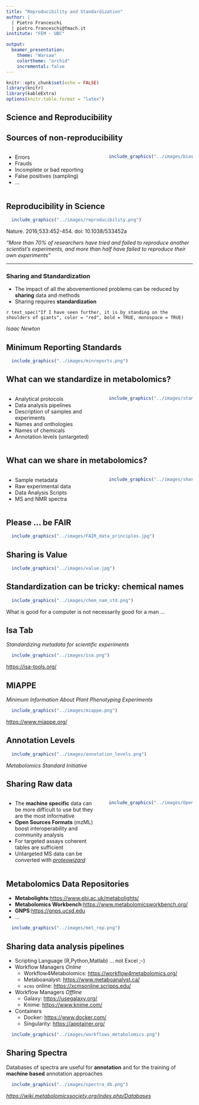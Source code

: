 ```yaml
---
title: "Reproducibility and Standardization"
author: |
  | Pietro Franceschi 
  | pietro.franceschi@fmach.it
institute: "FEM - UBC"

output: 
  beamer_presentation:
    theme: "Warsaw"
    colortheme: "orchid"
    incremental: false
---
```


```r
knitr::opts_chunk$set(echo = FALSE)
library(knitr)
library(kableExtra)
options(knitr.table.format = "latex")
```


## Science and Reproducibility


\begin{center}
`r text_spec("Every scientific result should be reproducible", color = "red", bold = TRUE, monospace = TRUE)`
\end{center}



## Sources of non-reproducibility

::: {.columns align=center}
:::: {.column width=.6}
* Errors
* Frauds
* Incomplete or bad reporting
* False positives (sampling)
* ...
::::
:::: {.column width=.4}
```r
  include_graphics("../images/bias.png")
```
::::
:::


## Reproducibility in Science

```r
  include_graphics("../images/reproducibility.png")
```

\tiny

Nature. 2016;533:452-454. doi: 10.1038/533452a

\normalsize

*“More than 70% of researchers have tried and failed to reproduce another scientist’s experiments, and more than half have failed to reproduce their own experiments”*


---

::: {.block}
### Sharing and Standardization

* The impact of all the abovementioned problems can be reduced by **sharing** data and methods
* Sharing requires **standardization**
:::


`r text_spec("If I have seen further, it is by standing on the shoulders of giants", color = "red", bold = TRUE, monospace = TRUE)`

\tiny
*Isaac Newton*

## Minimum Reporting Standards

```r
  include_graphics("../images/minreports.png")
```



## What can we standardize in metabolomics?


::: {.columns align=center}
:::: {.column width=.6}
* Analytical protocols
* Data analysis pipelines
* Description of samples and experiments
* Names and onthologies
* Names of chemicals
* Annotation levels (untargeted)
::::
:::: {.column width=.4}
```r
  include_graphics("../images/standard.png")
```
::::
:::



## What can we share in metabolomics?

::: {.columns align=center}
:::: {.column width=.7}
* Sample metadata
* Raw experimental data
* Data Analysis Scripts
* MS and NMR spectra
::::
:::: {.column width=.3}
```r
  include_graphics("../images/share.png")
```
::::
:::

## Please ... be FAIR

```r
  include_graphics("../images/FAIR_data_principles.jpg")
```



## Sharing is Value


```r
  include_graphics("../images/value.jpg")
```

## Standardization can be tricky: chemical names

```r
  include_graphics("../images/chem_nam_std.png")
```

\small

What is good for a computer is not necessarily good for a man ...

## Isa Tab

*Standardizing metadata for scientific experiments*


```r
  include_graphics("../images/isa.png")
```

[https://isa-tools.org/](https://isa-tools.org/)


## MIAPPE

*Minimum Information About Plant Phenotyping Experiments*

```r
  include_graphics("../images/miappe.png")
```

[https://www.miappe.org/](https://www.miappe.org/)


## Annotation Levels

```r
  include_graphics("../images/annotation_levels.png")
```
\tiny
*Metabolomics Standard Initiative*


## Sharing Raw data

::: {.columns align=center}
:::: {.column width=.6}
* The **machine specific** data can be more difficult to use but they are the most informative
* **Open Sources Formats** (mzML) boost interoperability and community analysis
* For targeted assays coherent tables are sufficient
* Untargeted MS data can be converted with [*proteowizard*](https://proteowizard.sourceforge.io/)
::::
:::: {.column width=.4}
```r
  include_graphics("../images/OpenSwissKnife.png")
```
::::
:::

## Metabolomics Data Repositories

* **Metabolights**:[https://www.ebi.ac.uk/metabolights/](https://www.ebi.ac.uk/metabolights/)
* **Metabolomics Workbench**:[https://www.metabolomicsworkbench.org/](https://www.metabolomicsworkbench.org/)
* **GNPS**:[https://gnps.ucsd.edu](https://gnps.ucsd.edu/ProteoSAFe/static/gnps-splash.jsp)
* ...


```r
  include_graphics("../images/met_rep.png")
```


## Sharing data analysis pipelines

* Scripting Language (R,Python,Matlab) ... not Excel  ;-)
* Workflow Managers *Online*
  * Workflow4Metabolomics: [https://workflow4metabolomics.org/](https://workflow4metabolomics.org/)
  * Metaboanalyst: [https://www.metaboanalyst.ca/](https://www.metaboanalyst.ca/)
  * `xcms` online: [https://xcmsonline.scripps.edu/](https://xcmsonline.scripps.edu/)
* Workflow Managers *Offline*
  * Galaxy: [https://usegalaxy.org/](https://usegalaxy.org/)
  * Knime: [https://www.knime.com/](https://www.knime.com/)
* Containers
  * Docker: [https://www.docker.com/](https://www.docker.com/)
  * Singularity: [https://apptainer.org/](https://apptainer.org/)

```r
  include_graphics("../images/workflows_metabolomics.png")
```


## Sharing Spectra

Databases of spectra are useful for **annotation** and for the training of **machine based** annotation approaches

```r
  include_graphics("../images/spectra_db.png")
```
[*https://wiki.metabolomicssociety.org/index.php/Databases*](https://wiki.metabolomicssociety.org/index.php/Databases)














